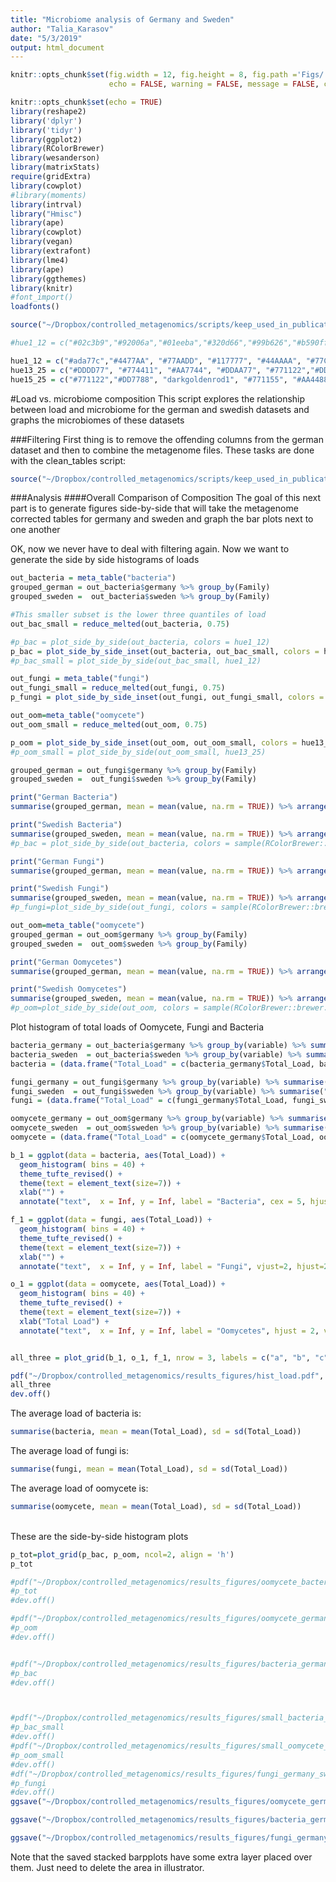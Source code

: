 ```yaml
---
title: "Microbiome analysis of Germany and Sweden"
author: "Talia_Karasov"
date: "5/3/2019"
output: html_document
---
```

```r
knitr::opts_chunk$set(fig.width = 12, fig.height = 8, fig.path ='Figs/',
                      echo = FALSE, warning = FALSE, message = FALSE, cache = TRUE)
```

```r
knitr::opts_chunk$set(echo = TRUE)
library(reshape2)
library('dplyr')
library('tidyr')
library(ggplot2)
library(RColorBrewer)
library(wesanderson)
library(matrixStats)
require(gridExtra)
library(cowplot)
#library(moments)
library(intrval)
library("Hmisc")
library(ape)
library(cowplot)
library(vegan)
library(extrafont)
library(lme4)
library(ape)
library(ggthemes)
library(knitr)
#font_import()
loadfonts()

source("~/Dropbox/controlled_metagenomics/scripts/keep_used_in_publication/controlled_metagenomics_functions.R")

#hue1_12 = c("#02c3b9","#92006a","#01eeba","#320d66","#99b626","#b590ff","#398000","#9a0047","#90e894","#ff768d")

hue1_12 = c("#ada77c","#4477AA", "#77AADD", "#117777", "#44AAAA", "#77CCCC", "#117744", "#44AA77","#114477","#88CCAA", "#777711", "#AAAA44")
hue13_25 = c("#DDDD77", "#774411", "#AA7744", "#DDAA77", "#771122","#DD7788", "darkgoldenrod1", "#771155", "#AA4488", "#CC99BB","#AA7744", "#AA4455")
hue15_25 = c("#771122","#DD7788", "darkgoldenrod1", "#771155", "#AA4488", "#CC99BB","#AA7744", "#AA4455")

```

#Load vs. microbiome composition
This script explores the relationship between load and microbiome for the german and swedish datasets and graphs the microbiomes of these datasets

###Filtering
First thing is to remove the offending columns from the german dataset and then to combine the metagenome files. These tasks are done with the clean_tables script:
```r
source("~/Dropbox/controlled_metagenomics/scripts/keep_used_in_publication/clean_tables.R")
```


###Analysis
####Overall Comparison of Composition
The goal of this next part is to generate figures side-by-side that will take the metagenome corrected tables for germany and sweden and graph the bar plots next to one another

OK, now we never have to deal with filtering again. Now we want to generate the side by side histograms of loads
```r
out_bacteria = meta_table("bacteria")
grouped_german = out_bacteria$germany %>% group_by(Family) 
grouped_sweden =  out_bacteria$sweden %>% group_by(Family) 

#This smaller subset is the lower three quantiles of load
out_bac_small = reduce_melted(out_bacteria, 0.75)

#p_bac = plot_side_by_side(out_bacteria, colors = hue1_12) 
p_bac = plot_side_by_side_inset(out_bacteria, out_bac_small, colors = hue1_12)
#p_bac_small = plot_side_by_side(out_bac_small, hue1_12)

out_fungi = meta_table("fungi")
out_fungi_small = reduce_melted(out_fungi, 0.75)
p_fungi = plot_side_by_side_inset(out_fungi, out_fungi_small, colors = hue15_25)

out_oom=meta_table("oomycete")
out_oom_small = reduce_melted(out_oom, 0.75)

p_oom = plot_side_by_side_inset(out_oom, out_oom_small, colors = hue13_25)
#p_oom_small = plot_side_by_side(out_oom_small, hue13_25)

grouped_german = out_fungi$germany %>% group_by(Family) 
grouped_sweden =  out_fungi$sweden %>% group_by(Family) 

print("German Bacteria")
summarise(grouped_german, mean = mean(value, na.rm = TRUE)) %>% arrange(mean)

print("Swedish Bacteria")
summarise(grouped_sweden, mean = mean(value, na.rm = TRUE)) %>% arrange(mean)
#p_bac = plot_side_by_side(out_bacteria, colors = sample(RColorBrewer::brewer.pal(n=9, 'Paired'),9))

print("German Fungi")
summarise(grouped_german, mean = mean(value, na.rm = TRUE)) %>% arrange(mean)

print("Swedish Fungi")
summarise(grouped_sweden, mean = mean(value, na.rm = TRUE)) %>% arrange(mean)
#p_fungi=plot_side_by_side(out_fungi, colors = sample(RColorBrewer::brewer.pal(n=9, 'Paired'),9))

out_oom=meta_table("oomycete")
grouped_german = out_oom$germany %>% group_by(Family) 
grouped_sweden =  out_oom$sweden %>% group_by(Family) 

print("German Oomycetes")
summarise(grouped_german, mean = mean(value, na.rm = TRUE)) %>% arrange(mean)

print("Swedish Oomycetes")
summarise(grouped_sweden, mean = mean(value, na.rm = TRUE)) %>% arrange(mean)
#p_oom=plot_side_by_side(out_oom, colors = sample(RColorBrewer::brewer.pal(n=8, 'Dark2'),8))
```

Plot histogram of total loads of Oomycete, Fungi and Bacteria
```r
bacteria_germany = out_bacteria$germany %>% group_by(variable) %>% summarise("Total_Load"=sum(value))
bacteria_sweden  = out_bacteria$sweden %>% group_by(variable) %>% summarise("Total_Load"=sum(value))
bacteria = (data.frame("Total_Load" = c(bacteria_germany$Total_Load, bacteria_sweden$Total_Load)))

fungi_germany = out_fungi$germany %>% group_by(variable) %>% summarise("Total_Load"=sum(value))
fungi_sweden  = out_fungi$sweden %>% group_by(variable) %>% summarise("Total_Load"=sum(value))
fungi = (data.frame("Total_Load" = c(fungi_germany$Total_Load, fungi_sweden$Total_Load))) 

oomycete_germany = out_oom$germany %>% group_by(variable) %>% summarise("Total_Load"=sum(value))
oomycete_sweden  = out_oom$sweden %>% group_by(variable) %>% summarise("Total_Load"=sum(value))
oomycete = (data.frame("Total_Load" = c(oomycete_germany$Total_Load, oomycete_sweden$Total_Load)))

b_1 = ggplot(data = bacteria, aes(Total_Load)) +
  geom_histogram( bins = 40) +
  theme_tufte_revised() + 
  theme(text = element_text(size=7)) +
  xlab("") +
  annotate("text",  x = Inf, y = Inf, label = "Bacteria", cex = 5, hjust = 2, vjust = 2) 

f_1 = ggplot(data = fungi, aes(Total_Load)) +
  geom_histogram( bins = 40) +
  theme_tufte_revised() + 
  theme(text = element_text(size=7)) +
  xlab("") +
  annotate("text",  x = Inf, y = Inf, label = "Fungi", vjust=2, hjust=2, cex = 5) 

o_1 = ggplot(data = oomycete, aes(Total_Load)) +
  geom_histogram( bins = 40) +
  theme_tufte_revised() + 
  theme(text = element_text(size=7)) +
  xlab("Total Load") +
  annotate("text",  x = Inf, y = Inf, label = "Oomycetes", hjust = 2, vjust = 2, cex = 5) 


all_three = plot_grid(b_1, o_1, f_1, nrow = 3, labels = c("a", "b", "c"), align = "v")

pdf("~/Dropbox/controlled_metagenomics/results_figures/hist_load.pdf", width = 2.46, height = 5, family = "ArialMT" )
all_three
dev.off()
```

The average load of bacteria is:
```r
summarise(bacteria, mean = mean(Total_Load), sd = sd(Total_Load))
```

The average load of fungi is:
```r
summarise(fungi, mean = mean(Total_Load), sd = sd(Total_Load))
```

The average load of oomycete is:
```r
summarise(oomycete, mean = mean(Total_Load), sd = sd(Total_Load))
```

\
These are the side-by-side histogram plots
```r
p_tot=plot_grid(p_bac, p_oom, ncol=2, align = 'h')
p_tot

#pdf("~/Dropbox/controlled_metagenomics/results_figures/oomycete_bacteria_germany_sweden.pdf", family = "ArialMT", width = 8, height = 5)
#p_tot
#dev.off()

#pdf("~/Dropbox/controlled_metagenomics/results_figures/oomycete_germany_sweden.pdf", family = "ArialMT", height = 5, width = 5)
#p_oom
#dev.off()


#pdf("~/Dropbox/controlled_metagenomics/results_figures/bacteria_germany_sweden.pdf", family = "ArialMT", height = 5, width = 5)
#p_bac
#dev.off()



#pdf("~/Dropbox/controlled_metagenomics/results_figures/small_bacteria_germany_sweden.pdf", family = "ArialMT", height = 2.5, width = 2.5)
#p_bac_small
#dev.off()
#pdf("~/Dropbox/controlled_metagenomics/results_figures/small_oomycete_germany_sweden.pdf", family = "ArialMT", height = 2.5, width = 2.5)
#p_oom_small
#dev.off()
#df("~/Dropbox/controlled_metagenomics/results_figures/fungi_germany_sweden.pdf", family = "ArialMT", height = 5, width = 5)
#p_fungi
#dev.off()
ggsave("~/Dropbox/controlled_metagenomics/results_figures/oomycete_germany_sweden.pdf", p_oom, family = "ArialMT", height = 3.14, width = 3.14)

ggsave("~/Dropbox/controlled_metagenomics/results_figures/bacteria_germany_sweden.pdf", p_bac, family = "ArialMT", height = 3.14, width = 3.14)

ggsave("~/Dropbox/controlled_metagenomics/results_figures/fungi_germany_sweden.pdf", p_fungi, family = "ArialMT", height = 3.14, width = 3.14)
```

Note that the saved stacked barpplots have some extra layer placed over them. Just need to delete the area in illustrator.